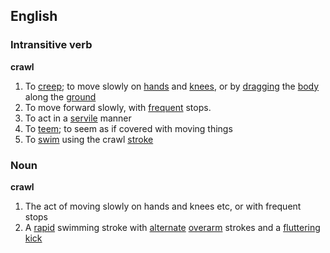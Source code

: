 ==English==
===Intransitive verb===
'''crawl'''
#To [[creep]]; to move slowly on [[hand]]s and [[knee]]s, or by [[drag]]ging the [[body]] along the [[ground]]
#To move forward slowly, with [[frequent]] stops.
#To act in a [[servile]] manner
#To [[teem]]; to seem as if covered with moving things
#To [[swim]] using the crawl [[stroke]]
===Noun===
'''crawl'''
#The act of moving slowly on hands and knees etc, or with frequent stops
#A [[rapid]] swimming stroke with [[alternate]] [[overarm]] strokes and a [[flutter]]ing [[kick]]